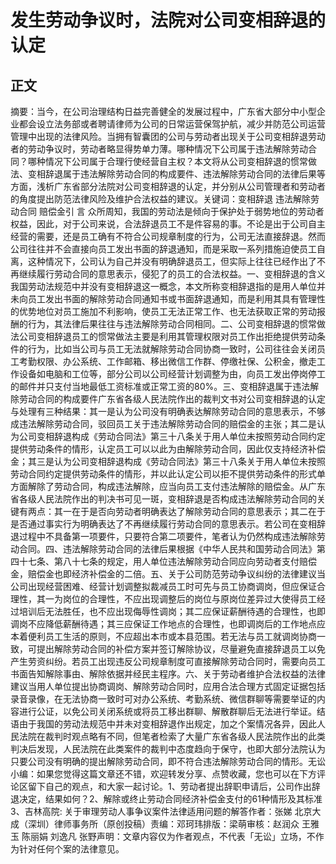 # 发生劳动争议时，法院对公司变相辞退的认定
## 正文
摘要：当今，在公司治理结构日益完善健全的发展过程中，广东省大部分中小型企业都会设立法务部或者聘请律师为公司的日常运营保驾护航，减少并防范公司运营管理中出现的法律风险。当拥有智囊团的公司与劳动者出现关于公司变相辞退劳动者的劳动争议时，劳动者略显得势单力薄。哪种情况下公司属于违法解除劳动合同？哪种情况下公司属于合理行使经营自主权？本文将从公司变相辞退的惯常做法、变相辞退属于违法解除劳动合同的构成要件、违法解除劳动合同的法律后果等方面，浅析广东省部分法院对公司变相辞退的认定，并分别从公司管理者和劳动者的角度提出防范法律风险及维护合法权益的建议。关键词：变相辞退   违法解除劳动合同  赔偿金引 言  众所周知，我国的劳动法是倾向于保护处于弱势地位的劳动者权益，因此，对于公司来说，合法辞退员工不是件容易的事。不论是出于公司自主经营的需要，还是员工确有不符合公司规章制度的行为，公司无法直接辞退。然而公司往往并不会直接向员工发出书面的辞退通知，而是采取一系列措施迫使员工自离，这种情况下，公司认为自己并没有明确辞退员工，但实际上往往已经作出了不再继续履行劳动合同的意思表示，侵犯了的员工的合法权益。一、变相辞退的含义我国劳动法规范中并没有变相辞退这一概念，本文所称变相辞退指的是用人单位并未向员工发出书面的解除劳动合同通知书或书面辞退通知，而是利用其具有管理性的优势地位对员工施加不利影响，使员工无法正常工作、也无法获取正常的劳动报酬的行为，其法律后果往往与违法解除劳动合同相同。二、公司变相辞退的惯常做法公司变相辞退员工的惯常做法主要是利用其管理权限对员工作出拒绝提供劳动条件的行为，比如当公司与员工无法就解除劳动合同协商一致时，公司往往会关闭员工考勤权限、办公系统、工作邮箱、移出微信工作群、停缴社保、公积金，撤走工作设备如电脑和工位等，部分公司以公司经营计划调整为由，向员工发出停岗停工的邮件并只支付当地最低工资标准或正常工资的80%。三、变相辞退属于违法解除劳动合同的构成要件广东省各级人民法院作出的裁判文书对公司变相辞退的认定与处理有三种结果：其一是认为公司没有明确表达解除劳动合同的意思表示，不够成违法解除劳动合同，驳回员工关于违法解除劳动合同的赔偿金的主张；其二是认为公司变相辞退构成《劳动合同法》第三十八条关于用人单位未按照劳动合同约定提供劳动条件的情形，认定员工可以以此为由解除劳动合同，因此仅支持经济补偿金；其三是认为公司变相辞退构成《劳动合同法》第三十八条关于用人单位未按照劳动合同约定提供劳动条件的情形，并以此认定公司以拒不提供劳动条件的形式单方面解除了劳动合同，构成违法解除，应当向员工支付违法解除的赔偿金。从广东省各级人民法院作出的判决书可见一斑，变相辞退是否构成违法解除劳动合同的关键有两点：其一在于是否向劳动者明确表达了解除劳动合同的意思表示；其二在于是否通过事实行为明确表达了不再继续履行劳动合同的意思表示。若公司在变相辞退过程中不具备第一项要件，只要符合第二项要件，笔者认为仍然构成违法解除劳动合同。四、违法解除劳动合同的法律后果根据《中华人民共和国劳动合同法》第四十七条、第八十七条的规定，用人单位违法解除劳动合同应向劳动者支付赔偿金，赔偿金也即经济补偿金的二倍。五、关于公司防范劳动争议纠纷的法律建议当公司出现经营困难、经营计划调整拟裁减员工时可先与员工协商调岗，但应保证合理性，其一为岗位的合理性，不应出现调整后的岗位与原岗位差异过大使得员工经过培训后无法胜任，也不应出现侮辱性调岗；其二应保证薪酬待遇的合理性，也即调岗不应降低薪酬待遇；其三应保证工作地点的合理性，也即调岗后的工作地点应本着便利员工生活的原则，不应超出本市或本县范围。若无法与员工就调岗协商一致，可提出解除劳动合同的补偿方案并签订解除协议，尽量避免直接辞退员工以免产生劳资纠纷。若员工出现违反公司规章制度可直接解除劳动合同时，需要向员工书面告知解除事由、解除依据并经民主程序。六、关于劳动者维护合法权益的法律建议当用人单位提出协商调岗、解除劳动合同时，应用合法合理方式固定证据包括录音录像，在无法协商一致时可对办公系统、考勤系统、微信群聊等需要举证的内容进行公证，以免公司关闭系统或将员工移出群聊、解散群聊后无法进行举证。结 语由于我国的劳动法规范中并未对变相辞退作出规定，加之个案情况各异，因此人民法院在裁判时观点略有不同，但笔者检索了大量广东省各级人民法院作出的此类判决后发现，人民法院在此类案件的裁判中态度趋向于保守，也即大部分法院认为只要公司没有明确的提出解除劳动合同，即不符合违法解除劳动合同的情形。无讼小编：如果您觉得这篇文章还不错，欢迎转发分享、点赞收藏，您也可以在下方评论区留下自己的观点，和大家一起讨论。1、劳动者提出辞职申请后，公司作出辞退决定，结果如何？2、解除或终止劳动合同经济补偿金支付的61种情形及其标准3、吉林高院: 关于审理劳动人事争议案件法律适用问题的解答作者：张娣 北京大成（深圳）律师事务所（原创投稿）责编：邓珂玮排版：梁萌审核：赵润众 王雅玉 陈丽娟 刘逸凡 张野声明：文章内容仅为作者观点，不代表「无讼」立场，不作为针对任何个案的法律意见。